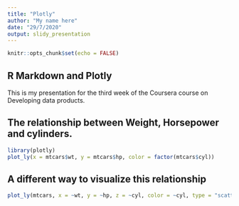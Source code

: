 ```yaml
---
title: "Plotly"
author: "My name here"
date: "29/7/2020"
output: slidy_presentation
---
```


```r
knitr::opts_chunk$set(echo = FALSE)
```

## R Markdown and Plotly

This is my presentation for the third week of the Coursera course on Developing data products.


## The relationship between Weight, Horsepower and cylinders.

```r
library(plotly)
plot_ly(x = mtcars$wt, y = mtcars$hp, color = factor(mtcars$cyl))
```

## A different way to visualize this relationship

```r
plot_ly(mtcars, x = ~wt, y = ~hp, z = ~cyl, color = ~cyl, type = "scatter3d")
```

